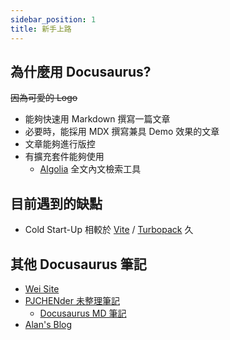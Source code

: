 ```yaml
---
sidebar_position: 1
title: 新手上路
---
```


## 為什麼用 Docusaurus?
~~因為可愛的 Logo~~

- 能夠快速用 Markdown 撰寫一篇文章
- 必要時，能採用 MDX 撰寫兼具 Demo 效果的文章
- 文章能夠進行版控
- 有擴充套件能夠使用
    - [Algolia](https://www.algolia.com/) 全文內文檢索工具

## 目前遇到的缺點
- Cold Start-Up 相較於 [Vite](https://vitejs.dev/) / [Turbopack](https://turbo.build/pack) 久


## 其他 Docusaurus 筆記
- [Wei Site](https://weiyun0912.github.io/Wei-Docusaurus/)
- [PJCHENder 未整理筆記](https://pjchender.dev/)
    - [Docusaurus MD 筆記](https://pjchender.dev/npm/npm-docusaurus/)
- [Alan's Blog](https://blog.alanwei.com/)